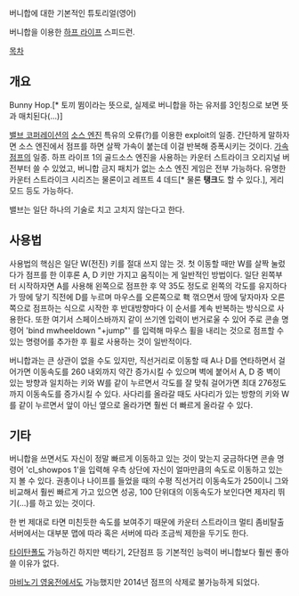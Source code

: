 {{{#!html
<object width="420" height="315"><param name="movie" value="//www.youtube-nocookie.com/v/ea0ByYCPWOA?version=3&amp;hl=ko_KR"></param><param name="allowFullScreen" value="true"></param><param name="allowscriptaccess" value="always"></param><embed src="//www.youtube-nocookie.com/v/ea0ByYCPWOA?version=3&amp;hl=ko_KR" type="application/x-shockwave-flash" width="420" height="315" allowscriptaccess="always" allowfullscreen="true"></embed></object>
}}}
버니합에 대한 기본적인 튜토리얼(영어)

{{{#!html
<iframe width="560" height="315" src="//www.youtube.com/embed/VtI5HM7GVGY" frameborder="0" allowfullscreen></iframe>}}}
버니합을 이용한 [[하프 라이프]] 스피드런.

[[목차]]
== 개요 ==

Bunny Hop.[* 토끼 뜀이라는 뜻으로, 실제로 버니합을 하는 유저를 3인칭으로 보면 뜻과 매치된다(...)]

[[밸브 코퍼레이션]]의 [[소스 엔진]] 특유의 오류(?)를 이용한 exploit의 일종. 간단하게 말하자면 소스 엔진에서 점프를 하면 살짝 가속이 붙는데 이걸 반복해 증폭시키는 것이다. [[가속 점프]]의 일종. 하프 라이프 1의 골드소스 엔진을 사용하는 카운터 스트라이크 오리지널 버전부터 쓸 수 있었고, 버니합 금지 패치가 없는 소스 엔진 게임은 전부 가능하다. 유명한 카운터 스트라이크 시리즈는 물론이고 레프트 4 데드[* 물론 '''탱크'''도 할 수 있다.], 게리모드 등도 가능하다. 

밸브는 일단 하나의 기술로 치고 고치지 않는다고 한다.
== 사용법 ==
사용법의 핵심은 일단 W(전진) 키를 절대 쓰지 않는 것. 첫 이동할 때만 W를 살짝 눌렀다가 점프를 한 이후론 A, D 키만 가지고 움직이는 게 일반적인 방법이다. 일단 왼쪽부터 시작하자면 A를 사용해 왼쪽으로 점프한 후 약 35도 정도로 왼쪽의 각도를 유지하다가 땅에 닿기 직전에 D를 누르며 마우스를 오른쪽으로 홱 꺾으면서 땅에 닿자마자 오른쪽으로 점프하는 식으로 시작한 후 반대방향마다 이 순서를 계속 반복하는 방식으로 사용한다. 또한 여기서 스페이스바까지 같이 쓰기엔 입력이 번거로울 수 있어 주로 콘솔 명령어 'bind mwheeldown "+jump"' 를 입력해 마우스 휠을 내리는 것으로 점프할 수 있는 명령어를 추가한 후 휠로 사용하는 것이 일반적이다.

버니합과는 큰 상관이 없을 수도 있지만, 직선거리로 이동할 때 A나 D를 연타하면서 걸어가면 이동속도를 260 내외까지 약간 증가시킬 수 있으며 벽에 붙어서 A, D 중 벽이 있는 방향과 일치하는 키와 W를 같이 누르면서 각도를 잘 맞춰 걸어가면 최대 276정도까지 이동속도를 증가시킬 수 있다. 사다리를 올라갈 때도 사다리가 있는 방향의 키와 W를 같이 누르면서 앞이 아닌 옆으로 올라가면 훨씬 더 빠르게 올라갈 수 있다.

== 기타 ==
버니합을 쓰면서도 자신이 정말 빠르게 이동하고 있는 것이 맞는지 궁금하다면 콘솔 명령어 'cl_showpos 1'을 입력해 우측 상단에 자신이 얼마만큼의 속도로 이동하고 있는지 볼 수 있다. 권총이나 나이프를 들었을 때의 수평 직선거리 이동속도가 250이니 그와 비교해서 훨씬 빠르게 가고 있으면 성공, 100 단위대의 이동속도가 보인다면 제자리 뛰기(...)를 하고 있는 것이다.

한 번 제대로 타면 미친듯한 속도를 보여주기 때문에 카운터 스트라이크 멀티 좀비탈출 서버에서는 대부분 맵에 따라 혹은 서버에 따라 조금씩 제한을 두기도 한다.

[[타이탄폴]]도 가능하긴 하지만 벽타기, 2단점프 등 기본적인 능력이 버니합보다 훨씬 좋아 쓸 이유가 없다.

[[마비노기 영웅전]]에서도 가능했지만 2014년 점프의 삭제로 불가능하게 되었다.
